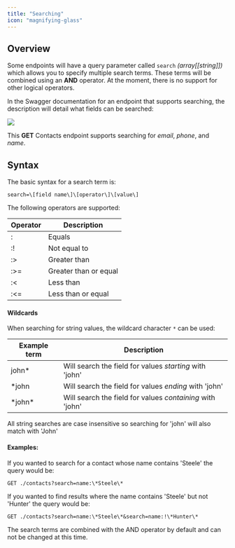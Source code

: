 ```yaml
---
title: "Searching"
icon: "magnifying-glass"
---
```


## Overview

Some endpoints will have a query parameter called `search` *(array\[\[string\]\])* which allows you to specify multiple search terms. These terms will be combined using an **AND** operator. At the moment, there is no support for other logical operators.

In the Swagger documentation for an endpoint that supports searching, the description will detail what fields can be searched:

<Frame>
<img src="/images/image-3.png"/>
</Frame>

This **GET** Contacts endpoint supports searching for *email*, *phone*, and *name*.

## Syntax

The basic syntax for a search term is:
```plaintext
search=\[field name\]\[operator\]\[value\]
```

The following operators are supported:

| Operator | Description |
| --- | --- |
| : | Equals |
| :! | Not equal to |
| :> | Greater than |
| :>= | Greater than or equal |
| :\< | Less than |
| :\<= | Less than or equal |

#### Wildcards



When searching for string values, the wildcard character `*` can be used:

| Example term | Description |
| --- | --- |
| john\* | Will search the field for values *starting* with 'john' |
| \*john | Will search the field for values *ending* with 'john' |
| \*john\* | Will search the field for values *containing* with 'john' |

<Info>
 All string searches are case insensitive so searching for 'john' will also match with 'John'
</Info>

#### Examples:

If you wanted to search for a contact whose name contains 'Steele' the query would be:

```plaintext
GET ./contacts?search=name:\*Steele\*
```

If you wanted to find results where the name contains 'Steele' but not 'Hunter' the query would be:

```plaintext
GET ./contacts?search=name:\*Steele\*&search=name:!\*Hunter\*
```

<Info>
 The search terms are combined with the AND operator by default and can not be changed at this time.
</Info>

